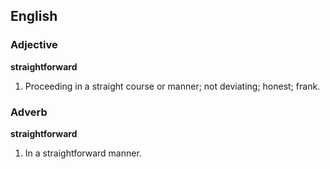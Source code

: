 ==English==

===Adjective===

'''straightforward'''

#Proceeding in a straight course or manner; not deviating; honest; frank.

===Adverb===

'''straightforward'''

#In a straightforward manner.